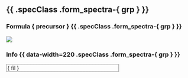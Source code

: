 ## {{ .specClass .form_spectra-{ grp } }}

### Formula { precursor } {{ .specClass .form_spectra-{ grp } }}

![]({ plotPath }/formspec_{ grpi }_{ precursor }.png)

### Info {{ data-width=220 .specClass .form_spectra-{ grp } }}

<div style="max-width: 300px; max-height: 432px; border: 1px solid black; border-style: dotted; margin: 1px; padding: 1px; overflow: auto; white-space: nowrap; }">{ fil }</div>

